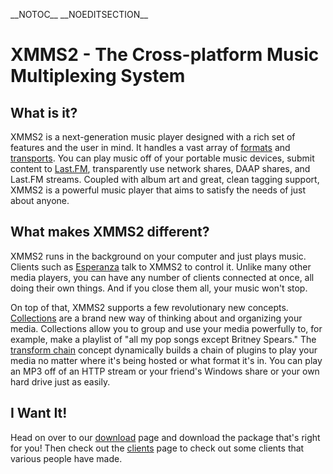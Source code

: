 __NOTOC__
__NOEDITSECTION__
= XMMS2 - The Cross-platform Music Multiplexing System =

== What is it? ==
XMMS2 is a next-generation music player designed with a rich set of features and the user in mind. It handles a vast array of [[Media formats | formats]] and [[Transports | transports]]. You can play music off of your portable music devices, submit content to [http://www.last.fm/ Last.FM], transparently use network shares, DAAP shares, and Last.FM streams. Coupled with album art and great, clean tagging support, XMMS2 is a powerful music player that aims to satisfy the needs of just about anyone.

== What makes XMMS2 different? ==
XMMS2 runs in the background on your computer and just plays music. Clients such as [[Client:Esperanza | Esperanza]] talk to XMMS2 to control it. Unlike many other media players, you can have any number of clients connected at once, all doing their own things. And if you close them all, your music won't stop.

On top of that, XMMS2 supports a few revolutionary new concepts. [[Collections Concept | Collections]] are a brand new way of thinking about and organizing your media. Collections allow you to group and use your media powerfully to, for example, make a playlist of "all my pop songs except Britney Spears." The [[Transforms | transform chain]] concept dynamically builds a chain of plugins to play your media no matter where it's being hosted or what format it's in. You can play an MP3 off of an HTTP stream or your friend's Windows share or your own hard drive just as easily.

== I Want It! ==
Head on over to our [[User:Puzzles/Sandbox/Download | download]] page and download the package that's right for you! Then check out the [[Clients | clients]] page to check out some clients that various people have made.